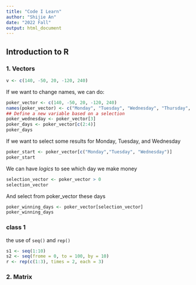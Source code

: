 ```yaml
---
title: "Code I Learn"
author: "Shijie An"
date: "2022 Fall"
output: html_document
---
```


## Introduction to R
### 1. Vectors 
```r
v <- c(140, -50, 20, -120, 240)
```
If we want to change names, we can do: 
```r
poker_vector <- c(140, -50, 20, -120, 240)
names(poker_vector) <- c("Monday", "Tuesday", "Wednesday", "Thursday", "Friday")
## Define a new variable based on a selection
poker_wednesday <- poker_vector[3]
poker_days <- poker_vector[c(2:4)]
poker_days
```
If we want to select some results for Monday, Tuesday, and Wednesday
```r
poker_start <- poker_vector[c("Monday","Tuesday", "Wednesday")]
poker_start
```
We can have *logics* to see which day we make money
```r
selection_vector <- poker_vector > 0
selection_vector
```
And select from poker_vector these days
```r
poker_winning_days <- poker_vector[selection_vector]
poker_winning_days
```

### class 1

the use of `seq()` and `rep()`

```r
s1 <- seq(1:10)
s2 <- seq(frome = 0, to = 100, by = 10)
r <- rep(c(1:3), times = 2, each = 3)
```


### 2. Matrix
